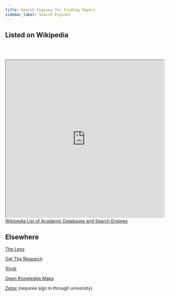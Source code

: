 ```yaml
---
title: Search Engines for Finding Papers
sidebar_label: Search Engines
---
```


## Listed on Wikipedia
<br></br>
<iframe src="https://www.wikiwand.com/en/List_of_academic_databases_and_search_engines" width="100%" height="500" title="List of Academic Databases and Search Engines"></iframe>
<figcaption><a href = "https://en.wikipedia.org/wiki/List_of_academic_databases_and_search_engines">Wikipedia List of Academic Databases and Search Engines</a></figcaption>

## Elsewhere

[The Lens](https://the.iris.ai)

[Get The Research](https://gettheresearch.org)

[1findr](https://1findr.1science.com)

[Open Knowledge Maps](https://openknowledgemaps.org)

[Zetoc](https://zetoc.jisc.ac.uk) (requires sign in through university)
